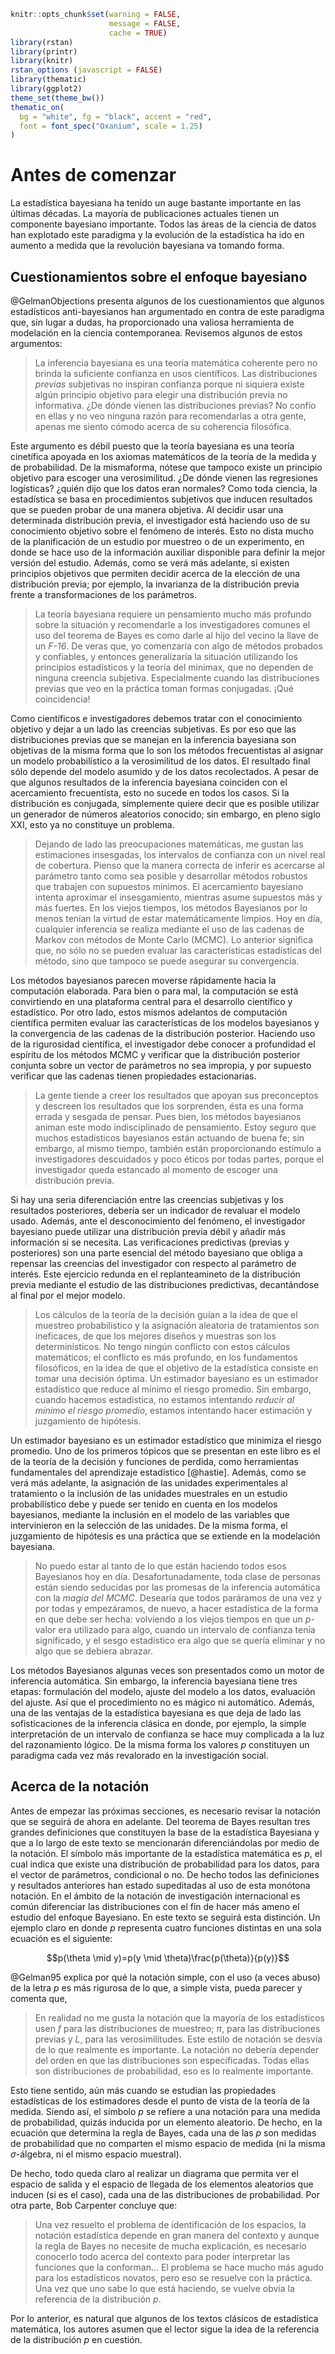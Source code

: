 ```r
knitr::opts_chunk$set(warning = FALSE, 
                      message = FALSE,
                      cache = TRUE)
library(rstan)
library(printr)
library(knitr)
rstan_options (javascript = FALSE)
library(thematic)
library(ggplot2) 
theme_set(theme_bw())
thematic_on(
  bg = "white", fg = "black", accent = "red",
  font = font_spec("Oxanium", scale = 1.25)
)
```

# Antes de comenzar {-}

La estadística bayesiana ha tenido un auge bastante importante en las últimas décadas. La mayoría de publicaciones actuales tienen un componente bayesiano importante. Todos las áreas de la ciencia de datos han explotado este paradigma y la evolución de la estadística ha ido en aumento a medida que la revolución bayesiana va tomando forma. 

## Cuestionamientos sobre el enfoque bayesiano {-}

@GelmanObjections presenta algunos de los cuestionamientos que algunos estadísticos anti-bayesianos han argumentado en contra de este paradigma que, sin lugar a dudas, ha proporcionado una valiosa herramienta de modelación en la ciencia contemporanea. Revisemos algunos de estos argumentos: 

> La inferencia bayesiana es una teoría matemática coherente pero no brinda la suficiente confianza en usos científicos. Las distribuciones *previas* subjetivas no inspiran confianza porque ni siquiera existe algún principio objetivo para elegir una distribución previa no informativa. ¿De dónde vienen las distribuciones previas? No confío en ellas y no veo ninguna razón para recomendarlas a otra gente, apenas me siento cómodo acerca de su coherencia filosófica.

Este argumento es débil puesto que la teoría bayesiana es una teoría cinetífica apoyada en los axiomas matemáticos de la teoría de la medida y de probabilidad. De la mismaforma, nótese que tampoco existe un principio objetivo para escoger una verosimilitud. ¿De dónde vienen las regresiones logísticas? ¿quién dijo que los datos eran normales? Como toda ciencia, la estadística se basa en procedimientos subjetivos que inducen resultados que se pueden probar de una manera objetiva. Al decidir usar una determinada distribución previa, el investigador está haciendo uso de su conocimiento objetivo sobre el fenómeno de interés. Esto no dista mucho de la planificación de un estudio por muestreo o de un experimento, en donde se hace uso de la información auxiliar disponible para definir la mejor versión del estudio. Además, como se verá más adelante, sí existen principios objetivos que permiten decidir acerca de la elección de una distribución previa; por ejemplo, la invarianza de la distribución previa frente a transformaciones de los parámetros.

> La teoría bayesiana requiere un pensamiento mucho más profundo sobre la situación y recomendarle a los investigadores comunes el uso del teorema de Bayes es como darle al hijo del vecino la llave de un *F-16*. De veras que, yo comenzaría con algo de métodos probados y confiables, y entonces generalizaría la situación utilizando los principios estadísticos y la teoría del minimax, que no dependen de ninguna creencia subjetiva. Especialmente cuando las distribuciones previas que veo en la práctica toman formas conjugadas. ¡Qué coincidencia!

Como científicos e investigadores debemos tratar con el conocimiento objetivo y dejar a un lado las creencias subjetivas. Es por eso que las distribuciones previas que se manejan en la inferencia bayesiana son objetivas de la misma forma que lo son los métodos frecuentistas al asignar un modelo probabilístico a la verosimilitud de los datos. El resultado final sólo depende del modelo asumido y de los datos recolectados. A pesar de que algunos resultados de la inferencia bayesiana coinciden con el acercamiento frecuentista, esto no sucede en todos los casos. Si la distribución es conjugada, simplemente quiere decir que es posible utilizar un generador de números aleatorios conocido; sin embargo, en pleno siglo XXI, esto ya no constituye un problema.

> Dejando de lado las preocupaciones matemáticas, me gustan las estimaciones insesgadas, los intervalos de confianza con un nivel real de cobertura. Pienso que la manera correcta de inferir es acercarse al parámetro tanto como sea posible y desarrollar métodos robustos que trabajen con supuestos mínimos. El acercamiento bayesiano intenta aproximar el insesgamiento, mientras asume supuestos más y más fuertes. En los viejos tiempos, los métodos Bayesianos por lo menos tenían la virtud de estar matemáticamente limpios. Hoy en día, cualquier inferencia se realiza mediante el uso de las cadenas de Markov con métodos de Monte Carlo (MCMC). Lo anterior significa que, no sólo no se pueden evaluar las características estadísticas del método, sino que tampoco se puede asegurar su convergencia.

Los métodos bayesianos parecen moverse rápidamente hacia la computación elaborada. Para bien o para mal, la computación se está convirtiendo en una plataforma central para el desarrollo científico y estadístico. Por otro lado, estos mismos adelantos de computación científica permiten evaluar las características de los modelos bayesianos y la convergencia de las cadenas de la distribución posterior. Haciendo uso de la rigurosidad científica, el investigador debe conocer a profundidad el espíritu de los métodos MCMC y verificar que la distribución posterior conjunta sobre un vector de parámetros no sea impropia, y por supuesto verificar que las cadenas tienen propiedades estacionarias.

> La gente tiende a creer los resultados que apoyan sus preconceptos y descreen los resultados que los sorprenden, ésta es una forma errada y sesgada de pensar. Pues bien, los métodos bayesianos animan este modo indisciplinado de pensamiento. Estoy seguro que muchos estadísticos bayesianos están actuando de buena fe; sin embargo, al mismo tiempo, también están proporcionando estímulo a investigadores descuidados y poco éticos por todas partes, porque el investigador queda estancado al momento de escoger una distribución previa.

Si hay una seria diferenciación entre las creencias subjetivas y los resultados posteriores, debería ser un indicador de revaluar el modelo usado. Además, ante el desconocimiento del fenómeno, el investigador bayesiano puede utilizar una distribución previa débil y añadir más información si se necesita. Las verificaciones predictivas (previas y posteriores) son una parte esencial del método bayesiano que obliga a repensar las creencias del investigador con respecto al parámetro de interés. Este ejercicio redunda en el replanteamineto de la distribución previa mediante el estudio de las distribuciones predictivas, decantándose al final por el mejor modelo.

> Los cálculos de la teoría de la decisión guían a la idea de que el muestreo probabilístico y la asignación aleatoria de tratamientos son ineficaces, de que los mejores diseños y muestras son los determinísticos. No tengo ningún conflicto con estos cálculos matemáticos; el conflicto es más profundo, en los fundamentos filosóficos, en la idea de que el objetivo de la estadística consiste en tomar una decisión óptima. Un estimador bayesiano es un estimador estadístico que reduce al mínimo el riesgo promedio. Sin embargo, cuando hacemos estadística, no estamos intentando *reducir al mínimo el riesgo promedio*, estamos intentando hacer estimación y juzgamiento de hipótesis.

Un estimador bayesiano es un estimador estadístico que minimiza el riesgo promedio. Uno de los primeros tópicos que se presentan en este libro es el de la teoría de la decisión y funciones de perdida, como herramientas fundamentales del aprendizaje estadístico [@hastie]. Además, como se verá más adelante, la asignación de las unidades experimentales al tratamiento o la inclusión de las unidades muestrales en un estudio probabilístico debe y puede ser tenido en cuenta en los modelos bayesianos, mediante la inclusión en el modelo de las variables que intervinieron en la selección de las unidades. De la misma forma, el juzgamiento de hipótesis es una práctica que se extiende en la modelación bayesiana.

> No puedo estar al tanto de lo que están haciendo todos esos Bayesianos hoy en día. Desafortunadamente, toda clase de personas están siendo seducidas por las promesas de la inferencia automática con la *magia del MCMC*. Desearía que todos paráramos de una vez y por todas y empezáramos, de nuevo, a hacer estadística de la forma en que debe ser hecha: volviendo a los viejos tiempos en que un $p$-valor era utilizado para algo, cuando un intervalo de confianza tenía significado, y el sesgo estadístico era algo que se quería eliminar y no algo que se debiera abrazar.

Los métodos Bayesianos algunas veces son presentados como un motor de inferencia automática. Sin embargo, la inferencia bayesiana tiene tres etapas: formulación del modelo, ajuste del modelo a los datos, evaluación del ajuste. Así que el procedimiento no es mágico ni automático. Además, una de las ventajas de la estadística bayesiana es que deja de lado las sofisticaciones de la inferencia clásica en donde, por ejemplo, la simple interpretación de un intervalo de confianza se hace muy complicada a la luz del razonamiento lógico. De la misma forma los valores $p$ constituyen un paradigma cada vez más revalorado en la investigación social. 

## Acerca de la notación {-}

Antes de empezar las próximas secciones, es necesario revisar la
notación que se seguirá de ahora en adelante. Del teorema de Bayes
resultan tres grandes definiciones que constituyen la base de la
estadística Bayesiana y que a lo largo de este texto se mencionarán
diferenciándolas por medio de la notación. El símbolo más importante de
la estadística matemática es $p$, el cual indica que existe una
distribución de probabilidad para los datos, para el vector de
parámetros, condicional o no. De hecho todos las definiciones y
resultados anteriores han estado supeditadas al uso de esta monótona
notación. En el ámbito de la notación de investigación internacional es
común diferenciar las distribuciones con el fin de hacer más ameno el
estudio del enfoque Bayesiano. En este texto se seguirá esta distinción.
Un ejemplo claro en donde $p$ representa cuatro funciones distintas en
una sola ecuación es el siguiente:

$$p(\theta \mid y)=p(y \mid \theta)\frac{p(\theta)}{p(y)}$$

@Gelman95 explica por qué la notación simple, con el uso (a
veces abuso) de la letra $p$ es más rigurosa de lo que, a simple vista,
pueda parecer y comenta que,

> En realidad no me gusta la notación que la mayoría de los estadísticos usen $f$ para las distribuciones de muestreo; $\pi$, para las distribuciones previas y $L$, para las verosimilitudes. Este estilo de notación se desvía de lo que realmente es importante. La notación no debería depender del orden en que las distribuciones son especificadas. Todas ellas son distribuciones de probabilidad, eso es lo realmente importante.

Esto tiene sentido, aún más cuando se estudian las propiedades
estadísticas de los estimadores desde el punto de vista de la teoría de
la medida. Siendo así, el símbolo $p$ se refiere a una notación para una
medida de probabilidad, quizás inducida por un elemento aleatorio. De
hecho, en la ecuación que determina la regla de Bayes, cada una de las
$p$ son medidas de probabilidad que no comparten el mismo espacio de
medida (ni la misma $\sigma$-álgebra, ni el mismo espacio muestral).

De hecho, todo queda claro al realizar un diagrama que permita ver el
espacio de salida y el espacio de llegada de los elementos aleatorios
que inducen (si es el caso), cada una de las distribuciones de
probabilidad. Por otra parte, Bob Carpenter concluye que:

> Una vez resuelto el problema de identificación de los espacios, la notación estadística depende en gran manera del contexto y aunque la regla de Bayes no necesite de mucha explicación, es necesario conocerlo todo acerca del contexto para poder interpretar las funciones que la conforman... El problema se hace mucho más agudo para los estadísticos novatos, pero eso se resuelve con la práctica. Una vez que uno sabe lo que está haciendo, se vuelve obvia la referencia de la distribución $p$.

Por lo anterior, es natural que algunos de los textos clásicos de
estadística matemática, los autores asumen que el lector sigue la idea
de la referencia de la distribución $p$ en cuestión.